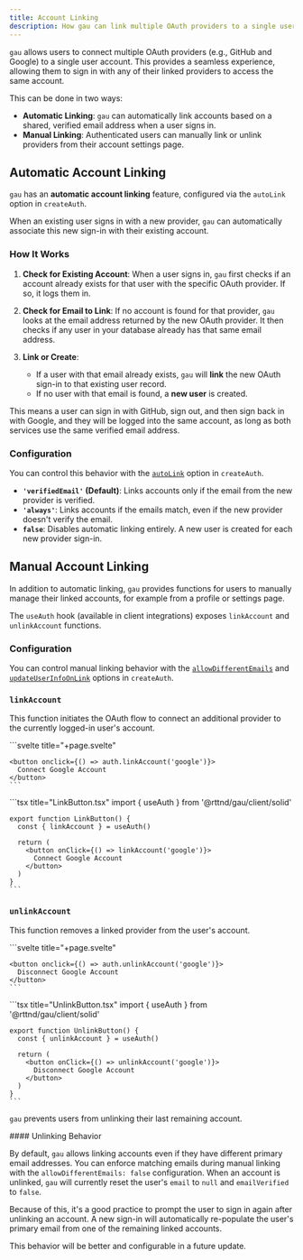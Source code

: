```yaml
---
title: Account Linking
description: How gau can link multiple OAuth providers to a single user account, either automatically or manually.
---
```



`gau` allows users to connect multiple OAuth providers (e.g., GitHub and Google) to a single user account. This provides a seamless experience, allowing them to sign in with any of their linked providers to access the same account.

This can be done in two ways:
- **Automatic Linking**: `gau` can automatically link accounts based on a shared, verified email address when a user signs in.
- **Manual Linking**: Authenticated users can manually link or unlink providers from their account settings page.

## Automatic Account Linking

`gau` has an **automatic account linking** feature, configured via the `autoLink` option in `createAuth`.

When an existing user signs in with a new provider, `gau` can automatically associate this new sign-in with their existing account.

### How It Works

<Steps>

  1.  **Check for Existing Account**: When a user signs in, `gau` first checks if an account already exists for that user with the specific OAuth provider. If so, it logs them in.

  2.  **Check for Email to Link**: If no account is found for that provider, `gau` looks at the email address returned by the new OAuth provider. It then checks if any user in your database already has that same email address.

  3.  **Link or Create**:
      -   If a user with that email already exists, `gau` will **link** the new OAuth sign-in to that existing user record.
      -   If no user with that email is found, a **new user** is created.

</Steps>

This means a user can sign in with GitHub, sign out, and then sign back in with Google, and they will be logged into the same account, as long as both services use the same verified email address.

### Configuration

You can control this behavior with the [`autoLink`](/guides/configuration#autolink) option in `createAuth`.

- **`'verifiedEmail'` (Default)**: Links accounts only if the email from the new provider is verified.
- **`'always'`**: Links accounts if the emails match, even if the new provider doesn't verify the email.
- **`false`**: Disables automatic linking entirely. A new user is created for each new provider sign-in.

## Manual Account Linking

In addition to automatic linking, `gau` provides functions for users to manually manage their linked accounts, for example from a profile or settings page.

The `useAuth` hook (available in client integrations) exposes `linkAccount` and `unlinkAccount` functions.

### Configuration

You can control manual linking behavior with the [`allowDifferentEmails`](/guides/configuration#allowdifferentemails) and [`updateUserInfoOnLink`](/guides/configuration#updateuserinfoonlink) options   in `createAuth`.

### `linkAccount`

This function initiates the OAuth flow to connect an additional provider to the currently logged-in user's account.

<Tabs syncKey="framework">
  <TabItem label="SvelteKit">
    ```svelte title="+page.svelte"
    <script>
      import { useAuth } from '@rttnd/gau/client/svelte'
      const auth = useAuth()
    </script>

    <button onclick={() => auth.linkAccount('google')}>
      Connect Google Account
    </button>
    ```
  </TabItem>
  <TabItem label="SolidStart">
    ```tsx title="LinkButton.tsx"
    import { useAuth } from '@rttnd/gau/client/solid'

    export function LinkButton() {
      const { linkAccount } = useAuth()

      return (
        <button onClick={() => linkAccount('google')}>
          Connect Google Account
        </button>
      )
    }
    ```
  </TabItem>
</Tabs>


### `unlinkAccount`

This function removes a linked provider from the user's account.

<Tabs syncKey="framework">
  <TabItem label="SvelteKit">
    ```svelte title="+page.svelte"
    <script>
      import { useAuth } from '@rttnd/gau/client/svelte'
      const auth = useAuth()
    </script>

    <button onclick={() => auth.unlinkAccount('google')}>
      Disconnect Google Account
    </button>
    ```
  </TabItem>
  <TabItem label="SolidStart">
    ```tsx title="UnlinkButton.tsx"
    import { useAuth } from '@rttnd/gau/client/solid'

    export function UnlinkButton() {
      const { unlinkAccount } = useAuth()

      return (
        <button onClick={() => unlinkAccount('google')}>
          Disconnect Google Account
        </button>
      )
    }
    ```
  </TabItem>
</Tabs>

`gau` prevents users from unlinking their last remaining account.

<Aside type="caution">
  #### Unlinking Behavior

  By default, `gau` allows linking accounts even if they have different primary email addresses. You can enforce matching emails during manual linking with the `allowDifferentEmails: false` configuration. When an account is unlinked, `gau` will currently reset the user's `email` to `null` and `emailVerified` to `false`.

  Because of this, it's a good practice to prompt the user to sign in again after unlinking an account. A new sign-in will automatically re-populate the user's primary email from one of the remaining linked accounts.

  This behavior will be better and configurable in a future update.
</Aside>
